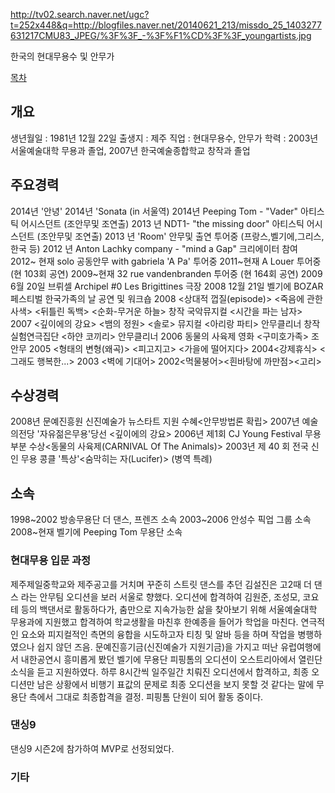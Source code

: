 http://tv02.search.naver.net/ugc?t=252x448&q=http://blogfiles.naver.net/20140621_213/missdo_25_1403277631217CMU83_JPEG/%3F%3F_-%3F%F1%CD%3F%3F_youngartists.jpg

한국의 현대무용수 및 안무가

[[목차]]
== 개요 ==
생년월일 : 1981년 12월 22일
출생지 : 제주
직업 : 현대무용수, 안무가
학력 : 2003년 서울예술대학 무용과 졸업, 2007년 한국예술종합학교 창작과 졸업


== 주요경력 ==
2014년 '안녕' 
2014년 'Sonata (in 서울역) 
2014년 Peeping Tom - "Vader" 아티스틱 어시스던트 (조안무및 조연출) 
2013 년 NDT1- "the missing door" 아티스틱 어시스던트 (조안무및 조연출) 
2013 년 'Room' 안무및 출연 투어중 (프랑스,벨기에,그리스,한국 등) 
2012 년 Anton Lachky company - "mind a Gap" 크리에이터 참여 
2012~ 현재 solo 공동안무 with gabriela 'A Pa' 투어중 
2011~현재 A Louer 투어중 (현 103회 공연) 
2009~현재 32 rue vandenbranden 투어중 (현 164회 공연) 
2009 6월 20일 브뤼셀 Archipel #0 Les Brigittines 극장 
2008 12월 21일 벨기에 BOZAR 페스티벌 한국가족의 날 공연 및 워크숍 
2008 <상대적 껍질(episode)> <죽음에 관한 사색> 
<뒤틀린 독백> <순화-무거운 하늘> 
창작 국악뮤지컬 <시간을 파는 남자> 
2007 <깊이에의 강요> <뱀의 정원> <솔로> 
뮤지컬 <아리랑 파티> 안무클리너 
창작실험연극집단 <하얀 코끼리> 안무클리너 
2006 
동물의 사육제 
영화 <구미호가족> 조안무 
2005 <형태의 변형(왜곡)> <피고지고> <가을에 떨어지다> 
2004<강제휴식> <그래도 행복한...> 
2003 <벽에 기대어> 
2002<먹물붕어><흰바탕에 까만점><고리>


== 수상경력 ==
2008년 문예진흥원 신진예술가 뉴스타트 지원 수혜<안무방법론 확립> 
2007년 예술의전당 '자유젊은무용'당선 <깊이에의 강요> 
2006년 제1회 CJ Young Festival 무용부분 수상<동물의 사육제(CARNIVAL Of The Animals)> 
2003년 제 40 회 전국 신인 무용 콩클 '특상'<숨막히는 자(Lucifer)> (병역 특례)


== 소속 ==
1998~2002 방송무용단 더 댄스, 프렌즈 소속
2003~2006 안성수 픽업 그룹 소속
2008~현재 벨기에 Peeping Tom 무용단 소속


=== 현대무용 입문 과정 ===
제주제일중학교와 제주공고를 거치며 꾸준히 스트릿 댄스를 추던 김설진은 고2때 더 댄스 라는 안무팀 오디션을 보러 서울로 향했다. 오디션에 합격하여 김원준, 조성모, 코요테 등의 백댄서로 활동하다가, 춤만으로 지속가능한 삶을 찾아보기 위해 서울예술대학 무용과에 지원했고 합격하여 학교생활을 마친후 한예종을 들어가 학업을 마친다. 
연극적인 요소와 피지컬적인 측면의 융합을 시도하고자 티칭 및 알바 등을 하며 작업을 병행하였으나 쉽지 않던 즈음. 문예진흥기금(신진예술가 지원기금)을 가지고 떠난 유럽여행에서 내한공연시 흥미롭게 봤던 벨기에 무용단 피핑톰의 오디션이 오스트리아에서 열린단 소식을 듣고 지원하였다. 하루 8시간씩 일주일간 치뤄진 오디션에서 합격하고, 최종 오디션만 남은 상황에서 비행기 표값의 문제로 최종 오디션을 보지 못할 것 같다는 말에 무용단 측에서 그대로 최종합격을 결정. 피핑톰 단원이 되어 활동 중이다.  

=== 댄싱9 ===
댄싱9 시즌2에 참가하여 MVP로 선정되었다. 
=== 기타 ===

